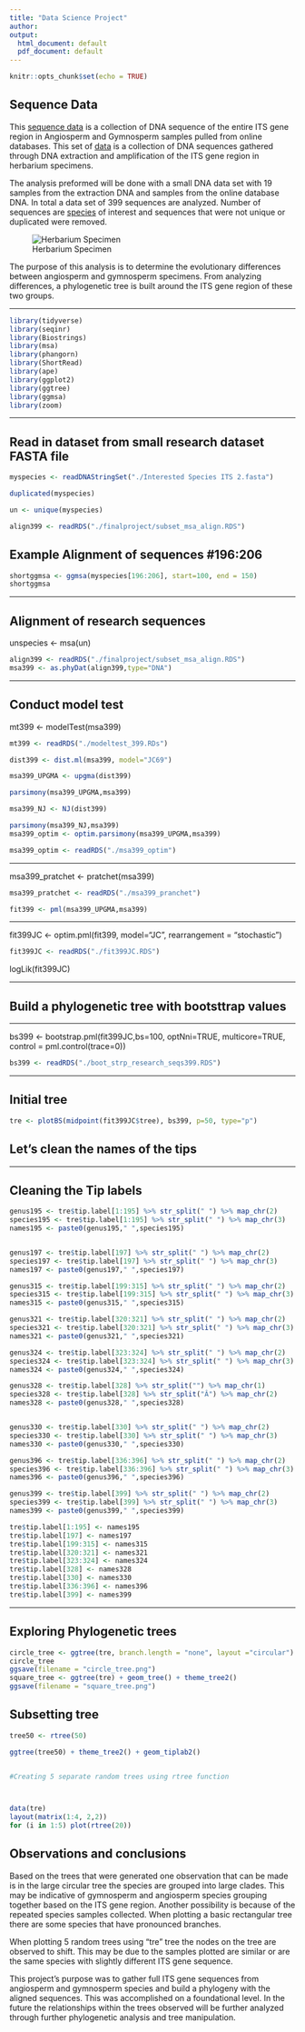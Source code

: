 ```yaml
---
title: "Data Science Project"
author:
output:
  html_document: default
  pdf_document: default
---
```


```r
knitr::opts_chunk$set(echo = TRUE)
```

## Sequence Data

This [sequence data](https://github.com/rosatiem98/rosatiem98.github.io/blob/b683b09421b8428a629ebf75f9f32f0e1ba99ac7/plant_ITS%20(1).fasta) is a collection of DNA sequence of the entire ITS gene region in Angiosperm and Gymnosperm samples pulled from online databases. This set of [data](https://github.com/rosatiem98/rosatiem98.github.io/blob/859c3a36f1475da382ad317598b7b1769f2bd096/DNA%20extraction%20sequences.docx) is a collection of DNA sequences gathered through DNA extraction and amplification of the ITS gene region in herbarium specimens. 

The analysis preformed will be done with a small DNA data set with 19 samples from the extraction DNA and samples from the online database DNA. In total a data set of 399 sequences are analyzed. Number of sequences are [species](https://github.com/rosatiem98/rosatiem98.github.io/blob/9027bb5a2635ec01c4091367c3b9e4804ab42a94/number_of_hits.tsv) of interest and sequences that were not unique or duplicated were removed.

![Herbarium Specimen](./Gymnosperm specimen.jpg)


The purpose of this analysis is to determine the evolutionary differences between angiosperm and gymnosperm specimens. From analyzing differences, a phylogenetic tree is built around the ITS gene region of these two groups. 

___
```r
library(tidyverse)
library(seqinr)
library(Biostrings)
library(msa)
library(phangorn)
library(ShortRead)
library(ape)
library(ggplot2)
library(ggtree)
library(ggmsa)
library(zoom)
```
___

## Read in dataset from small research dataset FASTA file 

```r
myspecies <- readDNAStringSet("./Interested Species ITS 2.fasta")
```


```r
duplicated(myspecies)
```

```r
un <- unique(myspecies)

align399 <- readRDS("./finalproject/subset_msa_align.RDS")
```

## Example Alignment of sequences #196:206

```r
shortggmsa <- ggmsa(myspecies[196:206], start=100, end = 150)
shortggmsa
```


___

## Alignment of research sequences

unspecies <- msa(un)

```r
align399 <- readRDS("./finalproject/subset_msa_align.RDS")
msa399 <- as.phyDat(align399,type="DNA")

```
___

## Conduct model test

mt399 <- modelTest(msa399)
```r
mt399 <- readRDS("./modeltest_399.RDs")

dist399 <- dist.ml(msa399, model="JC69")

msa399_UPGMA <- upgma(dist399)

parsimony(msa399_UPGMA,msa399)

msa399_NJ <- NJ(dist399)

parsimony(msa399_NJ,msa399)
msa399_optim <- optim.parsimony(msa399_UPGMA,msa399)

msa399_optim <- readRDS("./msa399_optim")
```
___


msa399_pratchet <- pratchet(msa399)

```r
msa399_pratchet <- readRDS("./msa399_pranchet")

fit399 <- pml(msa399_UPGMA,msa399)
```

___


fit399JC <- optim.pml(fit399, model="JC", rearrangement = "stochastic")

```r
fit399JC <- readRDS("./fit399JC.RDS")
```
logLik(fit399JC)

___

## Build a phylogenetic tree with bootsttrap values

___

bs399 <- bootstrap.pml(fit399JC,bs=100, optNni=TRUE, multicore=TRUE, control = pml.control(trace=0))

```r
bs399 <- readRDS("./boot_strp_research_seqs399.RDS")
```
___

## Initial tree

```r
tre <- plotBS(midpoint(fit399JC$tree), bs399, p=50, type="p")
```

## Let's clean the names of the tips

___

## Cleaning the Tip labels


```r

genus195 <- tre$tip.label[1:195] %>% str_split(" ") %>% map_chr(2)
species195 <- tre$tip.label[1:195] %>% str_split(" ") %>% map_chr(3)
names195 <- paste0(genus195," ",species195)


genus197 <- tre$tip.label[197] %>% str_split(" ") %>% map_chr(2)
species197 <- tre$tip.label[197] %>% str_split(" ") %>% map_chr(3)
names197 <- paste0(genus197," ",species197)

genus315 <- tre$tip.label[199:315] %>% str_split(" ") %>% map_chr(2)
species315 <- tre$tip.label[199:315] %>% str_split(" ") %>% map_chr(3)
names315 <- paste0(genus315," ",species315)

genus321 <- tre$tip.label[320:321] %>% str_split(" ") %>% map_chr(2)
species321 <- tre$tip.label[320:321] %>% str_split(" ") %>% map_chr(3)
names321 <- paste0(genus321," ",species321)

genus324 <- tre$tip.label[323:324] %>% str_split(" ") %>% map_chr(2)
species324 <- tre$tip.label[323:324] %>% str_split(" ") %>% map_chr(3)
names324 <- paste0(genus324," ",species324)

genus328 <- tre$tip.label[328] %>% str_split("") %>% map_chr(1)
species328 <- tre$tip.label[328] %>% str_split("Â") %>% map_chr(2)
names328 <- paste0(genus328," ",species328)


genus330 <- tre$tip.label[330] %>% str_split(" ") %>% map_chr(2)
species330 <- tre$tip.label[330] %>% str_split(" ") %>% map_chr(3)
names330 <- paste0(genus330," ",species330)

genus396 <- tre$tip.label[336:396] %>% str_split(" ") %>% map_chr(2)
species396 <- tre$tip.label[336:396] %>% str_split(" ") %>% map_chr(3)
names396 <- paste0(genus396," ",species396)

genus399 <- tre$tip.label[399] %>% str_split(" ") %>% map_chr(2)
species399 <- tre$tip.label[399] %>% str_split(" ") %>% map_chr(3)
names399 <- paste0(genus399," ",species399)

tre$tip.label[1:195] <- names195
tre$tip.label[197] <- names197
tre$tip.label[199:315] <- names315
tre$tip.label[320:321] <- names321
tre$tip.label[323:324] <- names324
tre$tip.label[328] <- names328
tre$tip.label[330] <- names330
tre$tip.label[336:396] <- names396
tre$tip.label[399] <- names399

```
___

## Exploring Phylogenetic trees
```r

circle_tree <- ggtree(tre, branch.length = "none", layout ="circular") + theme_tree2()
circle_tree
ggsave(filename = "circle_tree.png")
square_tree <- ggtree(tre) + geom_tree() + theme_tree2()
ggsave(filename = "square_tree.png")  
```


## Subsetting tree 

```r
tree50 <- rtree(50)

ggtree(tree50) + theme_tree2() + geom_tiplab2()


#Creating 5 separate random trees using rtree function



data(tre)
layout(matrix(1:4, 2,2))
for (i in 1:5) plot(rtree(20))

```

## Observations and conclusions

Based on the trees that were generated one observation that can be made is in the large circular tree the species are grouped into large clades. This may be indicative of gymnosperm and angiosperm species grouping together based on the ITS gene region. Another possibility is because of the repeated species samples collected. When plotting a basic rectangular tree there are some species that have pronounced branches. 

When plotting 5 random trees using "tre" tree the nodes on the tree are observed to shift. This may be due to the samples plotted are similar or are the same species with slightly different ITS gene sequence.

This project's purpose was to gather full ITS gene sequences from angiosperm and gymnosperm species and build a phylogeny with the aligned sequences. This was accomplished on a foundational level. In the future the relationships within the trees observed will be further analyzed through further phylogenetic analysis and tree manipulation. 





